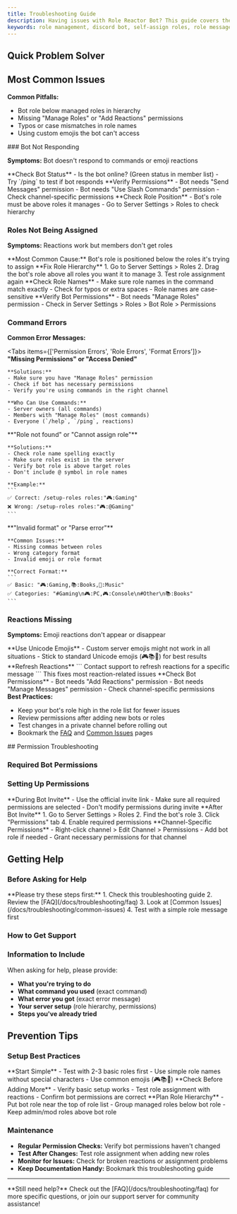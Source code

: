 ```yaml
---
title: Troubleshooting Guide
description: Having issues with Role Reactor Bot? This guide covers the most common problems and their solutions.
keywords: role management, discord bot, self-assign roles, role messages, easy setup
---
```



## Quick Problem Solver

<Cards>
  <Card title="🤖 Bot Not Responding" description="Bot doesn't react to commands or emoji clicks" />
  <Card title="🚫 Roles Not Being Given" description="Reactions work but roles aren't assigned" />
  <Card title="❌ Command Errors" description="Slash commands return error messages" />
  <Card title="🔄 Reactions Missing" description="Emoji reactions disappear or don't appear" />
</Cards>

## Most Common Issues

<Callout type="warning">
<strong>Common Pitfalls:</strong>
<ul>
  <li>Bot role below managed roles in hierarchy</li>
  <li>Missing "Manage Roles" or "Add Reactions" permissions</li>
  <li>Typos or case mismatches in role names</li>
  <li>Using custom emojis the bot can't access</li>
</ul>
</Callout>
### Bot Not Responding

**Symptoms:** Bot doesn't respond to commands or emoji reactions

<Steps>
  <Step>
    **Check Bot Status**
    - Is the bot online? (Green status in member list)
    - Try `/ping` to test if bot responds
  </Step>
  
  <Step>
    **Verify Permissions**
    - Bot needs "Send Messages" permission
    - Bot needs "Use Slash Commands" permission
    - Check channel-specific permissions
  </Step>
  
  <Step>
    **Check Role Position**
    - Bot's role must be above roles it manages
    - Go to Server Settings > Roles to check hierarchy
  </Step>
</Steps>

### Roles Not Being Assigned

**Symptoms:** Reactions work but members don't get roles

<Callout type="warn">
**Most Common Cause:** Bot's role is positioned below the roles it's trying to assign
</Callout>

<Steps>
  <Step>
    **Fix Role Hierarchy**
    1. Go to Server Settings > Roles
    2. Drag the bot's role above all roles you want it to manage
    3. Test role assignment again
  </Step>
  
  <Step>
    **Check Role Names**
    - Make sure role names in the command match exactly
    - Check for typos or extra spaces
    - Role names are case-sensitive
  </Step>
  
  <Step>
    **Verify Bot Permissions**
    - Bot needs "Manage Roles" permission
    - Check in Server Settings > Roles > Bot Role > Permissions
  </Step>
</Steps>

### Command Errors

**Common Error Messages:**

<Tabs items={['Permission Errors', 'Role Errors', 'Format Errors']}>
  <Tab value="Permission Errors">
    **"Missing Permissions" or "Access Denied"**
    
    **Solutions:**
    - Make sure you have "Manage Roles" permission
    - Check if bot has necessary permissions
    - Verify you're using commands in the right channel
    
    **Who Can Use Commands:**
    - Server owners (all commands)
    - Members with "Manage Roles" (most commands)
    - Everyone (`/help`, `/ping`, reactions)
  </Tab>
  
  <Tab value="Role Errors">
    **"Role not found" or "Cannot assign role"**
    
    **Solutions:**
    - Check role name spelling exactly
    - Make sure roles exist in the server
    - Verify bot role is above target roles
    - Don't include @ symbol in role names
    
    **Example:**
    ```
    ✅ Correct: /setup-roles roles:"🎮:Gaming"
    ❌ Wrong: /setup-roles roles:"🎮:@Gaming"
    ```
  </Tab>
  
  <Tab value="Format Errors">
    **"Invalid format" or "Parse error"**
    
    **Common Issues:**
    - Missing commas between roles
    - Wrong category format
    - Invalid emoji or role format
    
    **Correct Format:**
    ```
    ✅ Basic: "🎮:Gaming,📚:Books,🎵:Music"
    ✅ Categories: "#Gaming\n🎮:PC,🎮:Console\n#Other\n📚:Books"
    ```
  </Tab>
</Tabs>

### Reactions Missing

**Symptoms:** Emoji reactions don't appear or disappear

<Steps>
  <Step>
    **Use Unicode Emojis**
    - Custom server emojis might not work in all situations
    - Stick to standard Unicode emojis (🎮📚🎵) for best results
  </Step>
  
  <Step>
    **Refresh Reactions**
    ```
    Contact support to refresh reactions for a specific message
    ```
    This fixes most reaction-related issues
  </Step>
  
  <Step>
    **Check Bot Permissions**
    - Bot needs "Add Reactions" permission
    - Bot needs "Manage Messages" permission
    - Check channel-specific permissions
  </Step>
</Steps>

<Callout type="success">
<strong>Best Practices:</strong>
<ul>
  <li>Keep your bot's role high in the role list for fewer issues</li>
  <li>Review permissions after adding new bots or roles</li>
  <li>Test changes in a private channel before rolling out</li>
  <li>Bookmark the <a href="/docs/troubleshooting/faq">FAQ</a> and <a href="/docs/troubleshooting/common-issues">Common Issues</a> pages</li>
</ul>
</Callout>
## Permission Troubleshooting

### Required Bot Permissions
<Cards>
  <Card title="Use Slash Commands" description="Required for all commands" />
  <Card title="Manage Roles" description="Needed to assign and remove roles" />
  <Card title="Add Reactions" description="Needed to add emoji reactions to messages" />
  <Card title="Send Messages" description="Needed to reply to commands and errors" />
  <Card title="Manage Messages" description="Needed to remove reactions if required" />
</Cards>

### Setting Up Permissions

<Steps>
  <Step>
    **During Bot Invite**
    - Use the official invite link
    - Make sure all required permissions are selected
    - Don't modify permissions during invite
  </Step>
  
  <Step>
    **After Bot Invite**
    1. Go to Server Settings > Roles
    2. Find the bot's role
    3. Click "Permissions" tab
    4. Enable required permissions
  </Step>
  
  <Step>
    **Channel-Specific Permissions**
    - Right-click channel > Edit Channel > Permissions
    - Add bot role if needed
    - Grant necessary permissions for that channel
  </Step>
</Steps>

## Getting Help

### Before Asking for Help

<Callout type="info">
**Please try these steps first:**
1. Check this troubleshooting guide
2. Review the [FAQ](/docs/troubleshooting/faq)
3. Look at [Common Issues](/docs/troubleshooting/common-issues)
4. Test with a simple role message first
</Callout>

### How to Get Support

<Cards>
  <Card title="📖 Documentation" description="Check our comprehensive guides and examples" />
  <Card title="❓ FAQ Section" description="Quick answers to frequently asked questions" />
  <Card title="💬 Support Server" description="Join our Discord server for live help" />
  <Card title="🐛 Bug Reports" description="Report bugs through GitHub issues" />
</Cards>

### Information to Include

When asking for help, please provide:

- **What you're trying to do**
- **What command you used** (exact command)
- **What error you got** (exact error message)
- **Your server setup** (role hierarchy, permissions)
- **Steps you've already tried**

## Prevention Tips

### Setup Best Practices

<Steps>
  <Step>
    **Start Simple**
    - Test with 2-3 basic roles first
    - Use simple role names without special characters
    - Use common emojis (🎮📚🎵)
  </Step>
  
  <Step>
    **Check Before Adding More**
    - Verify basic setup works
    - Test role assignment with reactions
    - Confirm bot permissions are correct
  </Step>
  
  <Step>
    **Plan Role Hierarchy**
    - Put bot role near the top of role list
    - Group managed roles below bot role
    - Keep admin/mod roles above bot role
  </Step>
</Steps>

### Maintenance

- **Regular Permission Checks:** Verify bot permissions haven't changed
- **Test After Changes:** Test role assignment when adding new roles
- **Monitor for Issues:** Check for broken reactions or assignment problems
- **Keep Documentation Handy:** Bookmark this troubleshooting guide

---

<Callout type="success">
**Still need help?** Check out the [FAQ](/docs/troubleshooting/faq) for more specific questions, or join our support server for community assistance!
</Callout>
